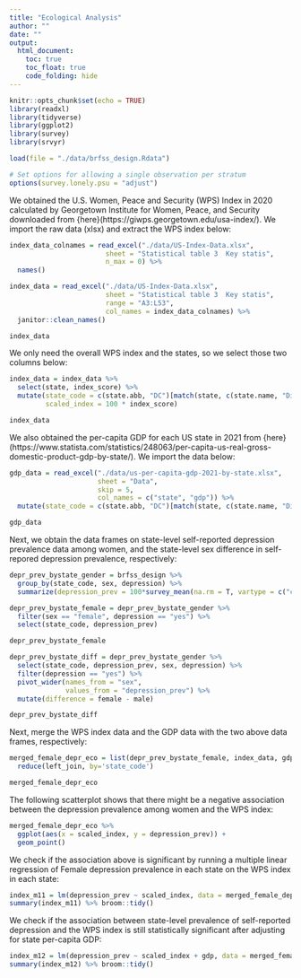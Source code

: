 ```yaml
---
title: "Ecological Analysis"
author: ""
date: ""
output: 
  html_document:
    toc: true
    toc_float: true
    code_folding: hide
---
```


```r
knitr::opts_chunk$set(echo = TRUE)
library(readxl)
library(tidyverse)
library(ggplot2)
library(survey)
library(srvyr)

load(file = "./data/brfss_design.Rdata")

# Set options for allowing a single observation per stratum 
options(survey.lonely.psu = "adjust")
```

We obtained the U.S. Women, Peace and Security (WPS) Index in 2020 calculated by Georgetown Institute for Women, Peace, and Security downloaded from {here}(https://giwps.georgetown.edu/usa-index/). We import the raw data (xlsx) and extract the WPS index below:

```r
index_data_colnames = read_excel("./data/US-Index-Data.xlsx",
                        sheet = "Statistical table 3  Key statis",
                        n_max = 0) %>%
  names()

index_data = read_excel("./data/US-Index-Data.xlsx",
                        sheet = "Statistical table 3  Key statis",
                        range = "A3:L53",
                        col_names = index_data_colnames) %>% 
  janitor::clean_names()

index_data
```

We only need the overall WPS index and the states, so we select those two columns below:
```r
index_data = index_data %>% 
  select(state, index_score) %>%
  mutate(state_code = c(state.abb, "DC")[match(state, c(state.name, "District of Columbia"))],
         scaled_index = 100 * index_score)

index_data
```

We also obtained the per-capita GDP for each US state in 2021 from {here}(https://www.statista.com/statistics/248063/per-capita-us-real-gross-domestic-product-gdp-by-state/). We import the data below:
```r
gdp_data = read_excel("./data/us-per-capita-gdp-2021-by-state.xlsx",
                      sheet = "Data",
                      skip = 5,
                      col_names = c("state", "gdp")) %>% 
  mutate(state_code = c(state.abb, "DC")[match(state, c(state.name, "District of Columbia"))])

gdp_data
```

Next, we obtain the data frames on state-level self-reported depression prevalence data among women, and the state-level sex difference in self-repored depression prevalence, respectively:
```r
depr_prev_bystate_gender = brfss_design %>%
  group_by(state_code, sex, depression) %>%
  summarize(depression_prev = 100*survey_mean(na.rm = T, vartype = c("ci")))

depr_prev_bystate_female = depr_prev_bystate_gender %>%
  filter(sex == "female", depression == "yes") %>% 
  select(state_code, depression_prev)

depr_prev_bystate_female
```

```r
depr_prev_bystate_diff = depr_prev_bystate_gender %>%
  select(state_code, depression_prev, sex, depression) %>%
  filter(depression == "yes") %>%
  pivot_wider(names_from = "sex",
              values_from = "depression_prev") %>%
  mutate(difference = female - male) 

depr_prev_bystate_diff
```

Next, merge the WPS index data and the GDP data with the two above data frames, respectively:
```r
merged_female_depr_eco = list(depr_prev_bystate_female, index_data, gdp_data) %>% 
  reduce(left_join, by='state_code')

merged_female_depr_eco
```

The following scatterplot shows that there might be a negative association between the depression prevalence among women and the WPS index:
```r
merged_female_depr_eco %>% 
  ggplot(aes(x = scaled_index, y = depression_prev)) +
  geom_point()
```


We check if the association above is significant by running a multiple linear regression of Female depression prevalence in each state on the WPS index in each state:
```r
index_m11 = lm(depression_prev ~ scaled_index, data = merged_female_depr_eco)
summary(index_m11) %>% broom::tidy()
```
We check if the association between state-level prevalence of self-reported depression and the WPS index is still statistically significant after adjusting for state per-capita GDP:
```r
index_m12 = lm(depression_prev ~ scaled_index + gdp, data = merged_female_depr_eco)
summary(index_m12) %>% broom::tidy()
```

